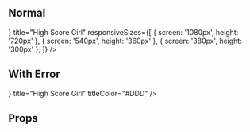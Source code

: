 
<Meta title="Components|Carousel Card" component={CarouselCard} />

## Normal

<Preview>
  <Story name="Normal">
    <CarouselCard
      image={
        <Image
          alt="High Score Girl"
          src="https://i.ibb.co/jR4rRqK/oono.png"
          height="100%"
          width="100%"
          zIndex={1}
        />
      }
      title="High Score Girl"
      responsiveSizes={[
        { screen: '1080px', height: '720px' },
        { screen: '540px', height: '360px' },
        { screen: '380px', height: '300px' },
      ]}
    />
  </Story>
</Preview>

## With Error

<Preview>
  <Story name="With Error">
    <CarouselCard
      image={
        <Image
          alt="High Score Girl"
          src="https://i.ibb.co/jR4rRqK/oono.webp"
          height="100%"
          width="100%"
          zIndex={1}
        />
      }
      title="High Score Girl"
      titleColor="#DDD"
    />
  </Story>
</Preview>

## Props

<Props of={CarouselCard} />
